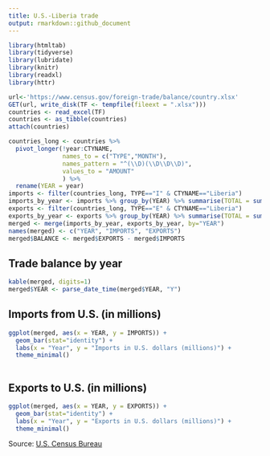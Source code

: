 ```yaml
---
title: U.S.-Liberia trade
output: rmarkdown::github_document
---
```


```r
library(htmltab)
library(tidyverse)
library(lubridate)
library(knitr)
library(readxl)
library(httr)

url<-'https://www.census.gov/foreign-trade/balance/country.xlsx'
GET(url, write_disk(TF <- tempfile(fileext = ".xlsx")))
countries <- read_excel(TF)
countries <- as_tibble(countries)
attach(countries)

countries_long <- countries %>%
  pivot_longer(!year:CTYNAME, 
               names_to = c("TYPE","MONTH"), 
               names_pattern = "^(\\D)(\\D\\D\\D)",
               values_to = "AMOUNT"
               ) %>%
  rename(YEAR = year)
imports <- filter(countries_long, TYPE=="I" & CTYNAME=="Liberia")
imports_by_year <- imports %>% group_by(YEAR) %>% summarise(TOTAL = sum(AMOUNT))
exports <- filter(countries_long, TYPE=="E" & CTYNAME=="Liberia")
exports_by_year <- exports %>% group_by(YEAR) %>% summarise(TOTAL = sum(AMOUNT))
merged <- merge(imports_by_year, exports_by_year, by="YEAR")
names(merged) <- c("YEAR", "IMPORTS", "EXPORTS")
merged$BALANCE <- merged$EXPORTS - merged$IMPORTS
```

## Trade balance by year

```r
kable(merged, digits=1)
merged$YEAR <- parse_date_time(merged$YEAR, "Y")

```

## Imports from U.S. (in millions)

```r
ggplot(merged, aes(x = YEAR, y = IMPORTS)) +
  geom_bar(stat="identity") +
  labs(x = "Year", y = "Imports in U.S. dollars (millions)") +
  theme_minimal()
  
```

## Exports to U.S. (in millions)

```r
ggplot(merged, aes(x = YEAR, y = EXPORTS)) +
  geom_bar(stat="identity") +
  labs(x = "Year", y = "Exports in U.S. dollars (millions)") +
  theme_minimal()
```

Source: [U.S. Census Bureau](https://www.census.gov/foreign-trade/balance/c7650.html)
